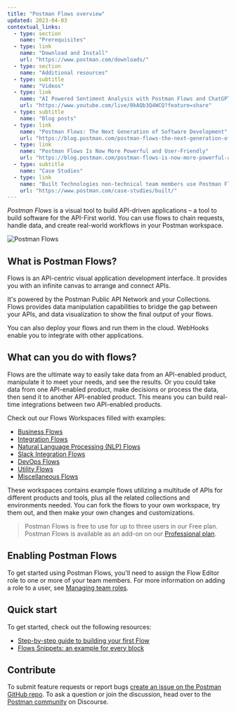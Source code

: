 ```yaml
---
title: "Postman Flows overview"
updated: 2023-04-03
contextual_links:
  - type: section
    name: "Prerequisites"
  - type: link
    name: "Download and Install"
    url: "https://www.postman.com/downloads/"
  - type: section
    name: "Additional resources"
  - type: subtitle
    name: "Videos"
  - type: link
    name: "AI Powered Sentiment Analysis with Postman Flows and ChatGPT"
    url: "https://www.youtube.com/live/0kAQb3Q4WCQ?feature=share"
  - type: subtitle
    name: "Blog posts"
  - type: link
    name: "Postman Flows: The Next Generation of Software Development"
    url: "https://blog.postman.com/postman-flows-the-next-generation-of-software-development/"
  - type: link
    name: "Postman Flows Is Now More Powerful and User-Friendly"
    url: "https://blog.postman.com/postman-flows-is-now-more-powerful-and-user-friendly/"
  - type: subtitle
    name: "Case Studies"
  - type: link
    name: "Built Technologies non-technical team members use Postman Flows"
    url: "https://www.postman.com/case-studies/built/"
---
```


_Postman Flows_ is a visual tool to build API-driven applications – a tool to build software for the API-First world. You can use flows to chain requests, handle data, and create real-world workflows in your Postman workspace.

![Postman Flows](https://assets.postman.com/postman-docs/postman-flows-overview.gif)

## What is Postman Flows?

Flows is an API-centric visual application development interface. It provides you with an infinite canvas to arrange and connect APIs.

It's powered by the Postman Public API Network and your Collections. Flows provides data manipulation capabilities to bridge the gap between your APIs, and data visualization to show the final output of your flows.

You can also deploy your flows and run them in the cloud. WebHooks enable you to integrate with other applications.

## What can you do with flows?

Flows are the ultimate way to easily take data from an API-enabled product, manipulate it to meet your needs, and see the results. Or you could take data from one API-enabled product, make decisions or process the data, then send it to another API-enabled product. This means you can build real-time integrations between two API-enabled products.

Check out our Flows Workspaces filled with examples:

* [Business Flows](https://www.postman.com/postman/workspace/business-flows)
* [Integration Flows](https://www.postman.com/postman/workspace/integration-flows)
* [Natural Language Processing (NLP) Flows](https://www.postman.com/postman/workspace/natural-language-processing-nlp-flows)
* [Slack Integration Flows](https://www.postman.com/postman/workspace/slack-integration-flows)
* [DevOps Flows](https://www.postman.com/postman/workspace/devops-flows)
* [Utility Flows](https://www.postman.com/postman/workspace/utility-flows)
* [Miscellaneous Flows](https://www.postman.com/postman/workspace/miscellaneous-flows)

These workspaces contains example flows utilizing a multitude of APIs for different products and tools, plus all the related collections and environments needed. You can fork the flows to your own workspace, try them out, and then make your own changes and customizations.

> Postman Flows is free to use for up to three users in our Free plan. Postman Flows is available as an add-on on our [Professional plan](https://www.postman.com/pricing/).

## Enabling Postman Flows

To get started using Postman Flows, you'll need to assign the Flow Editor role to one or more of your team members. For more information on adding a role to a user, see [Managing team roles](/docs/administration/managing-your-team/managing-your-team/#managing-team-roles).

## Quick start

To get started, check out the following resources:

* [Step-by-step guide to building your first Flow](/docs/postman-flows/tutorials/building-your-first-flow/)
* [Flows Snippets: an example for every block](https://www.postman.com/postman/workspace/flows-snippets)

## Contribute

To submit feature requests or report bugs [create an issue on the Postman GitHub repo](https://github.com/postmanlabs/postman-app-support/issues). To ask a question or join the discussion, head over to the [Postman community](https://community.postman.com/) on Discourse.
